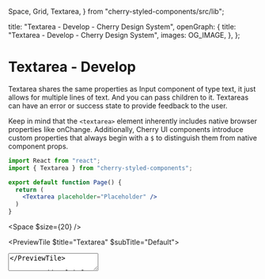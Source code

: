   Space,
  Grid,
  Textarea,
} from "cherry-styled-components/src/lib";

  title: "Textarea - Develop - Cherry Design System",
  openGraph: {
    title: "Textarea - Develop - Cherry Design System",
    images: OG_IMAGE,
  },
};

# Textarea - Develop

Textarea shares the same properties as Input component of type text, it just allows for multiple lines of text. And you can pass children to it. Textareas can have an error or success state to provide feedback to the user.

Keep in mind that the <code>\<textarea></code> element inherently includes native browser properties like onChange. Additionally, Cherry UI components introduce custom properties that always begin with a <code>$</code> to distinguish them from native component props.

```jsx
import React from "react";
import { Textarea } from "cherry-styled-components";

export default function Page() {
  return (
    <Textarea placeholder="Placeholder" />
  )
}
```

<Space $size={20} />

<PreviewTile $title="Textarea" $subTitle="Default">
  <Textarea placeholder="Placeholder" />
</PreviewTile>

You can add a label by adding a <code>$label</code> prop.

```jsx
import React from "react";
import { Textarea } from "cherry-styled-components";

export default function Page() {
  return <Textarea $label="Username" $fullWidth />;
}
```
<Space $size={20} />

<PreviewTile
  $title="Textarea"
  $subTitle="Full width with Label"
  $isLonger
>
  <Textarea $label="Username" $fullWidth />
</PreviewTile>

Here is an example of a Textarea with success and error state.

```jsx
import React from "react";
import { Textarea } from "cherry-styled-components";

export default function Page() {
  return (
    <Textarea $success placeholder="Yay" />
    <Textarea $error placeholder="Ops" />
  )
}
```
<Space $size={20} />

<Grid $gap={20} $lgCols={2}>
  <PreviewTile
    $title="Textarea"
    $subTitle="Success"
    $isLonger
  >
    <Textarea $success placeholder="Yay" />
  </PreviewTile>
  <PreviewTile
    $title="Textarea"
    $subTitle="Error"
    $isLonger
  >
    <Textarea $error placeholder="Ops" />
  </PreviewTile>
</Grid>

## Properties

<Table>
  <TableRow>
    <TableHead>Property</TableHead>
    <TableHead>Description</TableHead>
  </TableRow>
  <TableRow>
    <TableData $code>type</TableData>
    <TableData>"text" | "checkbox" | "radio"</TableData>
  </TableRow>
  <TableRow>
    <TableData $code>$label?</TableData>
    <TableData>string</TableData>
  </TableRow>
  <TableRow>
    <TableData $code>$size?</TableData>
    <TableData>"default" | "big"</TableData>
  </TableRow>
  <TableRow>
    <TableData $code>$error?</TableData>
    <TableData>boolean</TableData>
  </TableRow>
  <TableRow>
    <TableData $code>$success?</TableData>
    <TableData>boolean</TableData>
  </TableRow>
  <TableRow>
    <TableData $code>$fullWidth?</TableData>
    <TableData>boolean</TableData>
  </TableRow>
  <TableRow>
    <TableData $code>theme?</TableData>
    <TableData>Theme</TableData>
  </TableRow>
</Table>

Explore the source code on GitHub:

<Box
  $icon={<IconFile />}
  $iconLink={<IconGitHub />}
  $title="Textarea"
  href="https://github.com/cherry-design-system/styled-components/blob/main/src/lib/textarea.tsx"
  target="_blank"
/>
